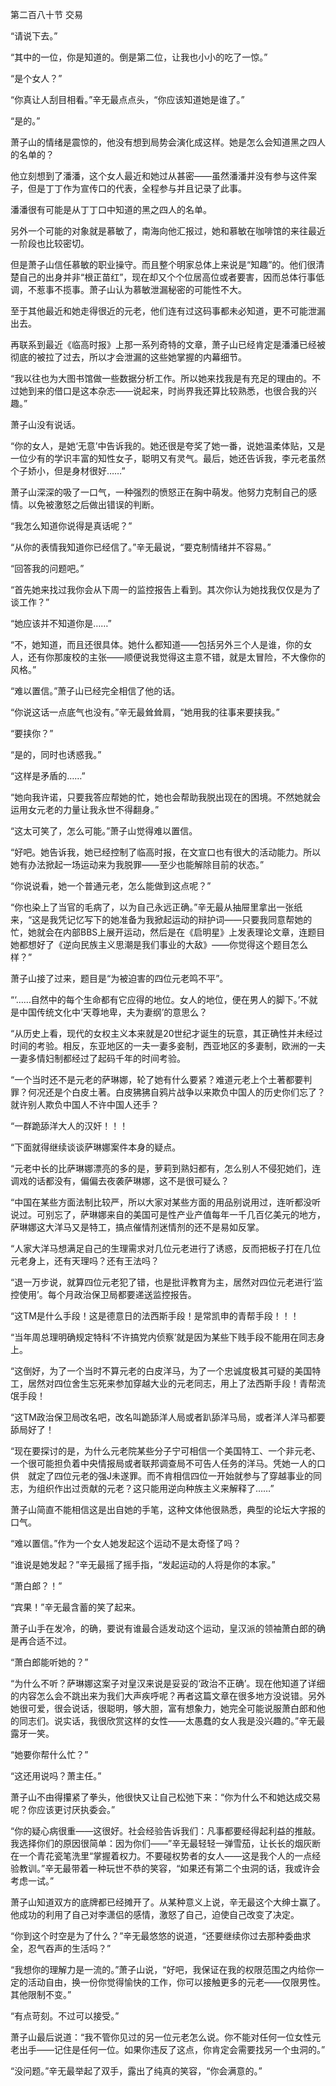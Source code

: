 

第二百八十节 交易

“请说下去。”

“其中的一位，你是知道的。倒是第二位，让我也小小的吃了一惊。”

“是个女人？”

“你真让人刮目相看。”辛无最点点头，“你应该知道她是谁了。”

“是的。”

萧子山的情绪是震惊的，他没有想到局势会演化成这样。她是怎么会知道黑之四人的名单的？

他立刻想到了潘潘，这个女人最近和她过从甚密――虽然潘潘并没有参与这件案子，但是丁丁作为宣传口的代表，全程参与并且记录了此事。

潘潘很有可能是从丁丁口中知道的黑之四人的名单。

另外一个可能的对象就是慕敏了，南海向他汇报过，她和慕敏在咖啡馆的来往最近一阶段也比较密切。

但是萧子山信任慕敏的职业操守。而且整个明家总体上来说是“知趣”的。他们很清楚自己的出身并非“根正苗红”，现在却又个个位居高位或者要害，因而总体行事低调，不惹事不揽事。萧子山认为慕敏泄漏秘密的可能性不大。

至于其他最近和她走得很近的元老，他们连有过这码事都未必知道，更不可能泄漏出去。

再联系到最近《临高时报》上那一系列奇特的文章，萧子山已经肯定是潘潘已经被彻底的被拉了过去，所以才会泄漏的这些她掌握的内幕细节。

“我以往也为大图书馆做一些数据分析工作。所以她来找我是有充足的理由的。不过她到来的借口是这本杂志――说起来，时尚界我还算比较熟悉，也很合我的兴趣。”

萧子山没有说话。

“你的女人，是她‘无意’中告诉我的。她还很是夸奖了她一番，说她温柔体贴，又是一位少有的学识丰富的知性女子，聪明又有灵气。最后，她还告诉我，李元老虽然个子娇小，但是身材很好……”

萧子山深深的吸了一口气，一种强烈的愤怒正在胸中萌发。他努力克制自己的感情。以免被激怒之后做出错误的判断。

“我怎么知道你说得是真话呢？”

“从你的表情我知道你已经信了。”辛无最说，“要克制情绪并不容易。”

“回答我的问题吧。”

“首先她来找过我你会从下周一的监控报告上看到。其次你认为她找我仅仅是为了谈工作？”

“她应该并不知道你是……”

“不，她知道，而且还很具体。她什么都知道――包括另外三个人是谁，你的女人，还有你那废校的主张――顺便说我觉得这主意不错，就是太冒险，不大像你的风格。”

“难以置信。”萧子山已经完全相信了他的话。

“你说这话一点底气也没有。”辛无最耸耸肩，“她用我的往事来要挟我。”

“要挟你？”

“是的，同时也诱惑我。”

“这样是矛盾的……”

“她向我许诺，只要我答应帮她的忙，她也会帮助我脱出现在的困境。不然她就会运用女元老的力量让我永世不得翻身。”

“这太可笑了，怎么可能。”萧子山觉得难以置信。

“好吧。她告诉我，她已经控制了临高时报，在文宣口也有很大的活动能力。所以她有办法掀起一场运动来为我脱罪――至少也能解除目前的状态。”

“你说说看，她一个普通元老，怎么能做到这点呢？”

“你也染上了当官的毛病了，以为自己永远正确。”辛无最从抽屉里拿出一张纸来，“这是我凭记忆写下的她准备为我掀起运动的辩护词――只要我同意帮她的忙，她就会在内部BBS上展开运动，然后是在《启明星》上发表理论文章，连题目她都想好了《逆向民族主义思潮是我们事业的大敌》――你觉得这个题目怎么样？”

萧子山接了过来，题目是“为被迫害的四位元老鸣不平”。

“‘……自然中的每个生命都有它应得的地位。女人的地位，便在男人的脚下。’不就是中国传统文化中‘天尊地卑，夫为妻纲’的意思么？

“从历史上看，现代的女权主义本来就是20世纪才诞生的玩意，其正确性并未经过时间的考验。相反，东亚地区的一夫一妻多妾制，西亚地区的多妻制，欧洲的一夫一妻多情妇制都经过了起码千年的时间考验。

“一个当时还不是元老的萨琳娜，轮了她有什么要紧？难道元老上个土著都要判罪？何况还是个白皮土著。白皮狒狒自鸦片战争以来欺负中国人的历史你们忘了？就许别人欺负中国人不许中国人还手？

“一群跪舔洋大人的汉奸！！！

“下面就得继续谈谈萨琳娜案件本身的疑点。

“元老中长的比萨琳娜漂亮的多的是，萝莉到熟妇都有，怎么别人不侵犯她们，连调戏的话都没有，偏偏去夜袭萨琳娜，这不是很可疑么？

“中国在某些方面法制比较严，所以大家对某些方面的用品别说用过，连听都没听说过。可别忘了，萨琳娜来自的美国可是性产业产值每年一千几百亿美元的地方，萨琳娜这大洋马又是特工，搞点催情剂迷情剂的还不是易如反掌。

“人家大洋马想满足自己的生理需求对几位元老进行了诱惑，反而把板子打在几位元老身上，还有天理吗？还有王法吗？

“退一万步说，就算四位元老犯了错，也是批评教育为主，居然对四位元老进行‘监控使用’。每个月政治保卫局都要递送监控报告。

“这TM是什么手段！这是德意日的法西斯手段！是常凯申的青帮手段！！！

“当年周总理明确规定特科‘不许搞党内侦察’就是因为某些下贱手段不能用在同志身上。

“这倒好，为了一个当时不算元老的白皮洋马，为了一个忠诚度极其可疑的美国特工，居然对四位舍生忘死来参加穿越大业的元老同志，用上了法西斯手段！青帮流氓手段！

“这TM政治保卫局改名吧，改名叫跪舔洋人局或者趴舔洋马局，或者洋人洋马都要舔局好了！

“现在要探讨的是，为什么元老院某些分子宁可相信一个美国特工、一个非元老、一个很可能担负着中央情报局或者联邦调查局不可告人任务的洋马。凭她一人的口供　就定了四位元老的强J未遂罪。而不肯相信四位一开始就参与了穿越事业的同志，为组织作出过贡献的元老？这只能用逆向种族主义来解释了……”

萧子山简直不能相信这是出自她的手笔，这种文体他很熟悉，典型的论坛大字报的口气。

“难以置信。”作为一个女人她发起这个运动不是太奇怪了吗？

“谁说是她发起？”辛无最摇了摇手指，“发起运动的人将是你的本家。”

“萧白郎？！”

“宾果！”辛无最含蓄的笑了起来。

萧子山手在发冷，的确，要说有谁最合适发动这个运动，皇汉派的领袖萧白郎的确是再合适不过。

“萧白郎能听她的？”

“为什么不听？萨琳娜这案子对皇汉来说是妥妥的‘政治不正确’。现在他知道了详细的内容怎么会不跳出来为我们大声疾呼呢？再者这篇文章在很多地方没说错。另外她很可爱，很会说话，很聪明，够大胆，富有想象力，她完全可能说服萧白郎和他的同志们。说实话，我很欣赏这样的女性――太愚蠢的女人我是没兴趣的。”辛无最露牙一笑。

“她要你帮什么忙？”

“这还用说吗？萧主任。”

萧子山不由得攥紧了拳头，他很快又让自己松弛下来：“你为什么不和她达成交易呢？你应该更讨厌执委会。”

“你的疑心病很重――这很好。社会经验告诉我们：凡事都要经得起利益的推敲。我选择你们的原因很简单：因为你们――”辛无最轻轻一弹雪茄，让长长的烟灰断在一个青花瓷笔洗里“掌握着权力。不要碰权势者的女人――这是我个人的一点经验教训。”辛无最带着一种玩世不恭的笑容，“如果还有第二个虫洞的话，我或许会考虑一试。”

萧子山知道双方的底牌都已经摊开了。从某种意义上说，辛无最这个大绅士赢了。他成功的利用了自己对李潇侣的感情，激怒了自己，迫使自己改变了决定。

“你到这个时空是为了什么？”辛无最悠悠的说道，“还要继续你过去那种委曲求全，忍气吞声的生活吗？”

“我想你的理解力是一流的。”萧子山说，“好吧，我保证在我的权限范围之内给你一定的活动自由，换一份你觉得愉快的工作，你可以接触更多的元老――仅限男性。其他限制不变。”

“有点苛刻。不过可以接受。”

萧子山最后说道：“我不管你见过的另一位元老怎么说。你不能对任何一位女性元老出手――记住是任何一位。如果你违反了这点，你肯定会需要找另一个虫洞的。”

“没问题。”辛无最举起了双手，露出了纯真的笑容，“你会满意的。”

